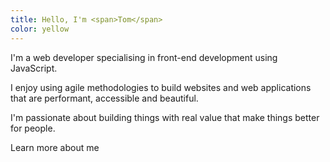 ```yaml
---
title: Hello, I'm <span>Tom</span>
color: yellow
---
```


I'm a web developer specialising in <span>front-end development</span> using JavaScript.

I enjoy using agile methodologies to build websites and web applications that are <span>performant</span>, <span>accessible</span> and <span>beautiful</span>.

I'm passionate about building things with real value that make things <span>better</span> for people.

<TextLink as="a" color={frontmatter.color} href="#work">Learn more about me</TextLink>
